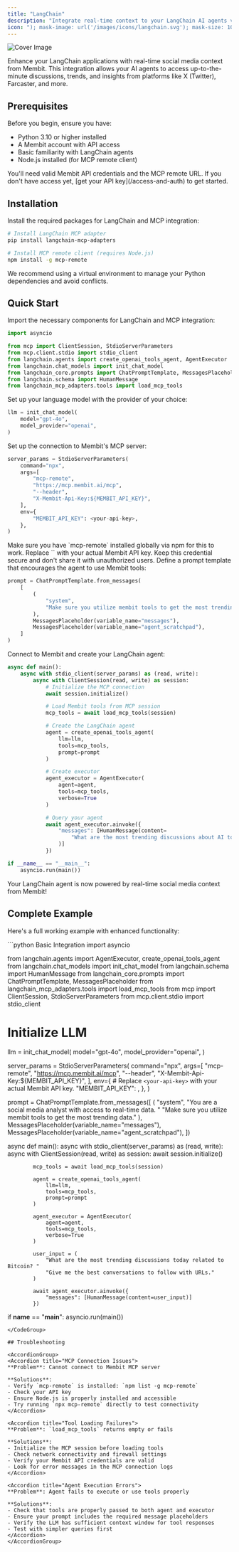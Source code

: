 ```yaml
---
title: "LangChain"
description: "Integrate real-time context to your LangChain AI agents via Membit MCP.."
icon: "); mask-image: url('/images/icons/langchain.svg'); mask-size: 100% 100%;/*"
---
```


<img
  src="/images/cover/langchain.png"
  alt="Cover Image"
  className="rounded-lg"
  noZoom
/>

Enhance your LangChain applications with real-time social media context from Membit. This integration allows your AI agents to access up-to-the-minute discussions, trends, and insights from platforms like X (Twitter), Farcaster, and more.

## Prerequisites

Before you begin, ensure you have:

- Python 3.10 or higher installed
- A Membit account with API access
- Basic familiarity with LangChain agents
- Node.js installed (for MCP remote client)

<Warning>
  You'll need valid Membit API credentials and the MCP remote URL. If you don't
  have access yet, [get your API key](/access-and-auth) to get started.
</Warning>

## Installation

Install the required packages for LangChain and MCP integration:

```bash
# Install LangChain MCP adapter
pip install langchain-mcp-adapters

# Install MCP remote client (requires Node.js)
npm install -g mcp-remote
```

<Tip>
  We recommend using a virtual environment to manage your Python dependencies
  and avoid conflicts.
</Tip>

## Quick Start

<Steps>
<Step title="Import required modules">
Import the necessary components for LangChain and MCP integration:

```python
import asyncio

from mcp import ClientSession, StdioServerParameters
from mcp.client.stdio import stdio_client
from langchain.agents import create_openai_tools_agent, AgentExecutor
from langchain.chat_models import init_chat_model
from langchain_core.prompts import ChatPromptTemplate, MessagesPlaceholder
from langchain.schema import HumanMessage
from langchain_mcp_adapters.tools import load_mcp_tools
```

</Step>

<Step title="Configure your LLM">
Set up your language model with the provider of your choice:

```python
llm = init_chat_model(
    model="gpt-4o",
    model_provider="openai",
)
```

</Step>

<Step title="Configure MCP server parameters">
Set up the connection to Membit's MCP server:

```python
server_params = StdioServerParameters(
    command="npx",
    args=[
        "mcp-remote",
        "https://mcp.membit.ai/mcp",
        "--header",
        "X-Membit-Api-Key:${MEMBIT_API_KEY}",
    ],
    env={
        "MEMBIT_API_KEY": <your-api-key>,
    },
)
```

<Note>
  Make sure you have `mcp-remote` installed globally via npm for this to work.
</Note>

<Warning>
Replace `<your-api-key>` with your actual Membit API key. Keep this credential secure and don't share it with unauthorized users.
</Warning>
</Step>

<Step title="Create agent prompt">
Define a prompt template that encourages the agent to use Membit tools:

```python
prompt = ChatPromptTemplate.from_messages(
    [
        (
            "system",
            "Make sure you utilize membit tools to get the most trending data."
        ),
        MessagesPlaceholder(variable_name="messages"),
        MessagesPlaceholder(variable_name="agent_scratchpad"),
    ]
)
```

</Step>

<Step title="Create and run your agent">
Connect to Membit and create your LangChain agent:

```python
async def main():
    async with stdio_client(server_params) as (read, write):
        async with ClientSession(read, write) as session:
            # Initialize the MCP connection
            await session.initialize()

            # Load Membit tools from MCP session
            mcp_tools = await load_mcp_tools(session)

            # Create the LangChain agent
            agent = create_openai_tools_agent(
                llm=llm,
                tools=mcp_tools,
                prompt=prompt
            )

            # Create executor
            agent_executor = AgentExecutor(
                agent=agent,
                tools=mcp_tools,
                verbose=True
            )

            # Query your agent
            await agent_executor.ainvoke({
                "messages": [HumanMessage(content=
                    "What are the most trending discussions about AI today?"
                )]
            })

if __name__ == "__main__":
    asyncio.run(main())
```

<Check>
Your LangChain agent is now powered by real-time social media context from Membit!
</Check>
</Step>
</Steps>

## Complete Example

Here's a full working example with enhanced functionality:

<CodeGroup>
```python Basic Integration
import asyncio

from langchain.agents import AgentExecutor, create_openai_tools_agent
from langchain.chat_models import init_chat_model
from langchain.schema import HumanMessage
from langchain_core.prompts import ChatPromptTemplate, MessagesPlaceholder
from langchain_mcp_adapters.tools import load_mcp_tools
from mcp import ClientSession, StdioServerParameters
from mcp.client.stdio import stdio_client

# Initialize LLM
llm = init_chat_model(
    model="gpt-4o",
    model_provider="openai",
)

server_params = StdioServerParameters(
    command="npx",
    args=[
        "mcp-remote",
        "https://mcp.membit.ai/mcp",
        "--header",
        "X-Membit-Api-Key:${MEMBIT_API_KEY}",
    ],
    env={
        # Replace `<your-api-key>` with your actual Membit API key.
        "MEMBIT_API_KEY": <your-api-key>,
    },
)

prompt = ChatPromptTemplate.from_messages([
    (
        "system",
        "You are a social media analyst with access to real-time data. "
        "Make sure you utilize membit tools to get the most trending data."
    ),
    MessagesPlaceholder(variable_name="messages"),
    MessagesPlaceholder(variable_name="agent_scratchpad"),
])

async def main():
    async with stdio_client(server_params) as (read, write):
        async with ClientSession(read, write) as session:
            await session.initialize()

            mcp_tools = await load_mcp_tools(session)

            agent = create_openai_tools_agent(
                llm=llm,
                tools=mcp_tools,
                prompt=prompt
            )

            agent_executor = AgentExecutor(
                agent=agent,
                tools=mcp_tools,
                verbose=True
            )

            user_input = (
                "What are the most trending discussions today related to Bitcoin? "
                "Give me the best conversations to follow with URLs."
            )

            await agent_executor.ainvoke({
                "messages": [HumanMessage(content=user_input)]
            })

if __name__ == "__main__":
    asyncio.run(main())
```
</CodeGroup>

## Troubleshooting

<AccordionGroup>
<Accordion title="MCP Connection Issues">
**Problem**: Cannot connect to Membit MCP server

**Solutions**:
- Verify `mcp-remote` is installed: `npm list -g mcp-remote`
- Check your API key
- Ensure Node.js is properly installed and accessible
- Try running `npx mcp-remote` directly to test connectivity
</Accordion>

<Accordion title="Tool Loading Failures">
**Problem**: `load_mcp_tools` returns empty or fails

**Solutions**:
- Initialize the MCP session before loading tools
- Check network connectivity and firewall settings
- Verify your Membit API credentials are valid
- Look for error messages in the MCP connection logs
</Accordion>

<Accordion title="Agent Execution Errors">
**Problem**: Agent fails to execute or use tools properly

**Solutions**:
- Check that tools are properly passed to both agent and executor
- Ensure your prompt includes the required message placeholders
- Verify the LLM has sufficient context window for tool responses
- Test with simpler queries first
</Accordion>
</AccordionGroup>
